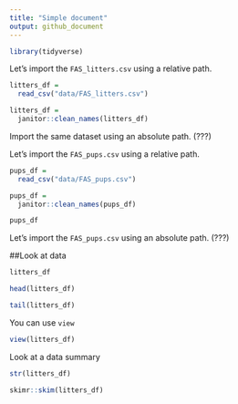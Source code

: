 ```yaml
---
title: "Simple document"
output: github_document
---
```


```r
library(tidyverse)
```

Let's import the `FAS_litters.csv` using a relative path. 

```r
litters_df = 
  read_csv("data/FAS_litters.csv")

litters_df = 
  janitor::clean_names(litters_df)
```

Import the same dataset using an absolute path. (???)

Let's import the `FAS_pups.csv` using a relative path. 

```r
pups_df = 
  read_csv("data/FAS_pups.csv")

pups_df = 
  janitor::clean_names(pups_df)

pups_df
```

Let's import the `FAS_pups.csv` using an absolute path. (???)


##Look at data

```r
litters_df

head(litters_df)

tail(litters_df)
```

You can use `view` 

```r
view(litters_df)
```

Look at a data summary

```r
str(litters_df)

skimr::skim(litters_df)
```















